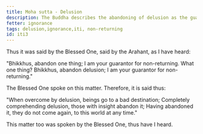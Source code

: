 ```yaml
---
title: Moha sutta - Delusion
description: The Buddha describes the abandoning of delusion as the guarantee for non-returning.
fetter: ignorance
tags: delusion,ignorance,iti, non-returning
id: iti3
---
```


Thus it was said by the Blessed One, said by the Arahant, as I have heard:

"Bhikkhus, abandon one thing; I am your guarantor for non-returning. What one thing? Bhikkhus, abandon delusion; I am your guarantor for non-returning."

The Blessed One spoke on this matter. Therefore, it is said thus:

"When overcome by delusion,
beings go to a bad destination;
Completely comprehending delusion,
those with insight abandon it;
Having abandoned it, they do not come again,
to this world at any time."

This matter too was spoken by the Blessed One, thus have I heard.